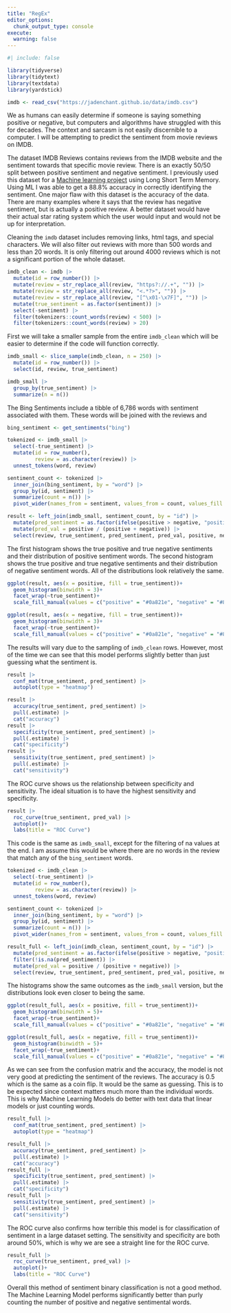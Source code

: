 ```yaml
---
title: "RegEx"
editor_options: 
  chunk_output_type: console
execute:
  warning: false
---
```


```r
#| include: false

library(tidyverse)
library(tidytext)
library(textdata)
library(yardstick)

imdb <- read_csv("https://jadenchant.github.io/data/imdb.csv")
```

We as humans can easily determine if someone is saying something positive or negative, but computers and algorithms have struggled with this for decades. The context and sarcasm is not easily discernible to a computer. I will be attempting to predict the sentiment from movie reviews on IMDB. 

The dataset IMDB Reviews contains reviews from the IMDB website and the sentiment towards that specific movie review. There is an exactly 50/50 split between positive sentiment and negative sentiment. I previously used this dataset for a [Machine learning project](https://jadenchant.github.io/pages/projects/lstm/) using Long Short Term Memory. Using ML I was able to get a 88.8% accuracy in correctly identifying the sentiment. One major flaw with this dataset is the accuracy of the data. There are many examples where it says that the review has negative sentiment, but is actually a positive review. A better dataset would have their actual star rating system which the user would input and would not be up for interpretation. 

Cleaning the `imdb` dataset includes removing links, html tags, and special characters. We will also filter out reviews with more than 500 words and less than 20 words. It is only filtering out around 4000 reviews which is not a significant portion of the whole dataset.

```r
imdb_clean <- imdb |>
  mutate(id = row_number()) |>
  mutate(review = str_replace_all(review, "https?://.+", "")) |>
  mutate(review = str_replace_all(review, "<.*?>", "")) |>
  mutate(review = str_replace_all(review, "[^\x01-\x7F]", "")) |>
  mutate(true_sentiment = as.factor(sentiment)) |>
  select(-sentiment) |>
  filter(tokenizers::count_words(review) < 500) |>
  filter(tokenizers::count_words(review) > 20)
```

First we will take a smaller sample from the entire `imdb_clean` which will be easier to determine if the code will function correctly.

```r
imdb_small <- slice_sample(imdb_clean, n = 250) |>
  mutate(id = row_number()) |>
  select(id, review, true_sentiment)

imdb_small |>
  group_by(true_sentiment) |>
  summarize(n = n())
```

The Bing Sentiments include a tibble of 6,786 words with sentiment associated with them. These words will be joined with the reviews and 

```r
bing_sentiment <- get_sentiments("bing")

tokenized <- imdb_small |>
  select(-true_sentiment) |>
  mutate(id = row_number(), 
         review = as.character(review)) |>
  unnest_tokens(word, review)

sentiment_count <- tokenized |>
  inner_join(bing_sentiment, by = "word") |>
  group_by(id, sentiment) |>
  summarize(count = n()) |>
  pivot_wider(names_from = sentiment, values_from = count, values_fill = 0)

result <- left_join(imdb_small, sentiment_count, by = "id") |>
  mutate(pred_sentiment = as.factor(ifelse(positive > negative, "positive", "negative"))) |>
  mutate(pred_val = positive / (positive + negative)) |>
  select(review, true_sentiment, pred_sentiment, pred_val, positive, negative)
```

The first histogram shows the true positive and true negative sentiments and their distribution of positive sentiment words. The second histogram shows the true positive and true negative sentiments and their distribution of negative sentiment words. All of the distributions look relatively the same.

```r
ggplot(result, aes(x = positive, fill = true_sentiment))+
  geom_histogram(binwidth = 3)+
  facet_wrap(~true_sentiment)+
  scale_fill_manual(values = c("positive" = "#0a821e", "negative" = "#8c160e"))

ggplot(result, aes(x = negative, fill = true_sentiment))+
  geom_histogram(binwidth = 3)+
  facet_wrap(~true_sentiment)+
  scale_fill_manual(values = c("positive" = "#0a821e", "negative" = "#8c160e"))
```

The results will vary due to the sampling of `imdb_clean` rows. However, most of the time we can see that this model performs slightly better than just guessing what the sentiment is. 

```r
result |>
  conf_mat(true_sentiment, pred_sentiment) |>
  autoplot(type = "heatmap")

result |>
  accuracy(true_sentiment, pred_sentiment) |>
  pull(.estimate) |>
  cat("accuracy")
result |>
  specificity(true_sentiment, pred_sentiment) |>
  pull(.estimate) |>
  cat("specificity")
result |>
  sensitivity(true_sentiment, pred_sentiment) |>
  pull(.estimate) |>
  cat("sensitivity")
```

The ROC curve shows us the relationship between specificity and sensitivity. The ideal situation is to have the highest sensitivity and specificity. 

```r
result |>
  roc_curve(true_sentiment, pred_val) |>
  autoplot()+
  labs(title = "ROC Curve")
```

This code is the same as `imdb_small`, except for the filtering of na values at the end. I am assume this would be where there are no words in the review that match any of the `bing_sentiment` words. 

```r
tokenized <- imdb_clean |>
  select(-true_sentiment) |>
  mutate(id = row_number(), 
         review = as.character(review)) |>
  unnest_tokens(word, review)

sentiment_count <- tokenized |>
  inner_join(bing_sentiment, by = "word") |>
  group_by(id, sentiment) |>
  summarize(count = n()) |>
  pivot_wider(names_from = sentiment, values_from = count, values_fill = 0)

result_full <- left_join(imdb_clean, sentiment_count, by = "id") |>
  mutate(pred_sentiment = as.factor(ifelse(positive > negative, "positive", "negative"))) |>
  filter(!is.na(pred_sentiment)) |>
  mutate(pred_val = positive / (positive + negative)) |>
  select(review, true_sentiment, pred_sentiment, pred_val, positive, negative)
```

The histograms show the same outcomes as the `imdb_small` version, but the distributions look even closer to being the same.

```r
ggplot(result_full, aes(x = positive, fill = true_sentiment))+
  geom_histogram(binwidth = 5)+
  facet_wrap(~true_sentiment)+
  scale_fill_manual(values = c("positive" = "#0a821e", "negative" = "#8c160e"))

ggplot(result_full, aes(x = negative, fill = true_sentiment))+
  geom_histogram(binwidth = 5)+
  facet_wrap(~true_sentiment)+
  scale_fill_manual(values = c("positive" = "#0a821e", "negative" = "#8c160e"))
```

As we can see from the confusion matrix and the accuracy, the model is not very good at predicting the sentiment of the reviews. The accuracy is 0.5 which is the same as a coin flip. It would be the same as guessing. This is to be expected since context matters much more than the individual words. This is why Machine Learning Models do better with text data that linear models or just counting words. 

```r
result_full |>
  conf_mat(true_sentiment, pred_sentiment) |>
  autoplot(type = "heatmap")

result_full |>
  accuracy(true_sentiment, pred_sentiment) |>
  pull(.estimate) |>
  cat("accuracy")
result_full |>
  specificity(true_sentiment, pred_sentiment) |>
  pull(.estimate) |>
  cat("specificity")
result_full |>
  sensitivity(true_sentiment, pred_sentiment) |>
  pull(.estimate) |>
  cat("sensitivity")
```

The ROC curve also confirms how terrible this model is for classification of sentiment in a large dataset setting. The sensitivity and specificity are both around 50%, which is why we are see a straight line for the ROC curve.

```r
result_full |>
  roc_curve(true_sentiment, pred_val) |>
  autoplot()+
  labs(title = "ROC Curve")
```

Overall this method of sentiment binary classification is not a good method. The Machine Learning Model performs significantly better than purly counting the number of positive and negative sentimental words. 










